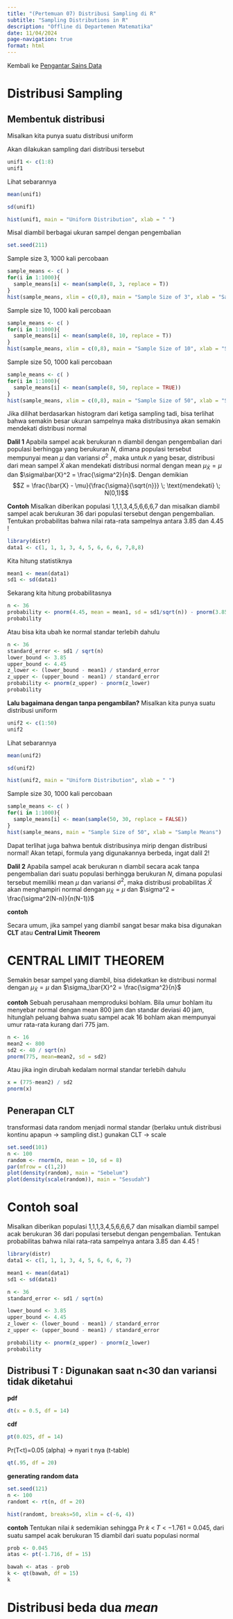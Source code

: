 ---
title: "(Pertemuan 07) Distribusi Sampling di R"
subtitle: "Sampling Distributions in R"
description: "Offline di Departemen Matematika"
date: 11/04/2024
page-navigation: true
format: html
---

Kembali ke [Pengantar Sains Data](./psd2024.qmd)

# Distribusi Sampling

## Membentuk distribusi

Misalkan kita punya suatu distribusi uniform

Akan dilakukan sampling dari distribusi tersebut

```{r}
unif1 <- c(1:8)
unif1
```

Lihat sebarannya

```{r}
mean(unif1)
```

```{r}
sd(unif1)
```

```{r}
hist(unif1, main = "Uniform Distribution", xlab = " ")
```

Misal diambil berbagai ukuran sampel dengan pengembalian

```{r}
set.seed(211)
```

Sample size 3, 1000 kali percobaan

```{r}
sample_means <- c( )
for(i in 1:1000){
  sample_means[i] <- mean(sample(8, 3, replace = T))
}
hist(sample_means, xlim = c(0,8), main = "Sample Size of 3", xlab = "Sample Means")
```

Sample size 10, 1000 kali percobaan

```{r}
sample_means <- c( )
for(i in 1:1000){
  sample_means[i] <- mean(sample(8, 10, replace = T))
}
hist(sample_means, xlim = c(0,8), main = "Sample Size of 10", xlab = "Sample Means")
```

Sample size 50, 1000 kali percobaan

```{r}
sample_means <- c( )
for(i in 1:1000){
  sample_means[i] <- mean(sample(8, 50, replace = TRUE))
}
hist(sample_means, xlim = c(0,8), main = "Sample Size of 50", xlab = "Sample Means")
```

Jika dilihat berdasarkan histogram dari ketiga sampling tadi, bisa terlihat bahwa semakin besar ukuran sampelnya maka distribusinya akan semakin mendekati distribusi normal

**Dalil 1** Apabila sampel acak berukuran n diambil dengan pengembalian dari populasi berhingga yang berukuran $N$, dimana populasi tersebut mempunyai mean $\mu$ dan variansi $\sigma^2$ , maka untuk 𝑛 yang besar, distribusi dari mean sampel $\bar{X}$ akan mendekati distribusi normal dengan mean $\mu_\bar{X} = \mu$ dan $\sigma\bar{X}^2 = \frac{\sigma^2}{n}$. Dengan demikian $$Z = \frac{\bar{X} - \mu}{\frac{\sigma}{\sqrt{n}}} \; \text{mendekati} \; N(0,1)$$

**Contoh** Misalkan diberikan populasi 1,1,1,3,4,5,6,6,6,7 dan misalkan diambil sampel acak berukuran 36 dari populasi tersebut dengan pengembalian. Tentukan probabilitas bahwa nilai rata-rata sampelnya antara 3.85 dan 4.45 !

```{r}
library(distr)
data1 <- c(1, 1, 1, 3, 4, 5, 6, 6, 6, 7,8,8)
```

Kita hitung statistiknya

```{r}
mean1 <- mean(data1)
sd1 <- sd(data1)
```

Sekarang kita hitung probabilitasnya

```{r}
n <- 36
probability <- pnorm(4.45, mean = mean1, sd = sd1/sqrt(n)) - pnorm(3.85, mean = mean1, sd = sd1/sqrt(n))
probability
```

Atau bisa kita ubah ke normal standar terlebih dahulu

```{r}
n <- 36
standard_error <- sd1 / sqrt(n)
lower_bound <- 3.85
upper_bound <- 4.45
z_lower <- (lower_bound - mean1) / standard_error
z_upper <- (upper_bound - mean1) / standard_error
probability <- pnorm(z_upper) - pnorm(z_lower)
probability
```

**Lalu bagaimana dengan tanpa pengambilan?** Misalkan kita punya suatu distribusi uniform

```{r}
unif2 <- c(1:50)
unif2
```

Lihat sebarannya

```{r}
mean(unif2)
```

```{r}
sd(unif2)
```

```{r}
hist(unif2, main = "Uniform Distribution", xlab = " ")
```

Sample size 30, 1000 kali percobaan

```{r}
sample_means <- c( )
for(i in 1:1000){
  sample_means[i] <- mean(sample(50, 30, replace = FALSE))
}
hist(sample_means, main = "Sample Size of 50", xlab = "Sample Means")
```

Dapat terlihat juga bahwa bentuk distribusinya mirip dengan distribusi normal! Akan tetapi, formula yang digunakannya berbeda, ingat dalil 2!

**Dalil 2** Apabila sampel acak berukuran n diambil secara acak tanpa pengembalian dari suatu populasi berhingga berukuran $N$, dimana populasi tersebut memiliki mean $\mu$ dan variansi $\sigma^2$, maka distribusi probabilitas $\bar{X}$ akan menghampiri normal dengan $\mu_\bar{X} = \mu$ dan $\sigma^2 = \frac{\sigma^2(N-n)}{n(N-1)}$

**contoh**

Secara umum, jika sampel yang diambil sangat besar maka bisa digunakan **CLT** atau **Central Limit Theorem**

# CENTRAL LIMIT THEOREM

Semakin besar sampel yang diambil, bisa didekatkan ke distribusi normal dengan $\mu_\bar{X} = \mu$ dan $\sigma_\bar{X}^2 = \frac{\sigma^2}{n}$

**contoh** Sebuah perusahaan memproduksi bohlam. Bila umur bohlam itu menyebar normal dengan mean 800 jam dan standar deviasi 40 jam, hitunglah peluang bahwa suatu sampel acak 16 bohlam akan mempunyai umur rata-rata kurang dari 775 jam.

```{r}
n <- 16
mean2 <- 800
sd2 <- 40 / sqrt(n)
pnorm(775, mean=mean2, sd = sd2)
```

Atau jika ingin dirubah kedalam normal standar terlebih dahulu

```{r}
x = (775-mean2) / sd2
pnorm(x)
```

## Penerapan CLT

transformasi data random menjadi normal standar (berlaku untuk distribusi kontinu apapun -\> sampling dist.) gunakan CLT -\> scale

```{r}
set.seed(101)
n <- 100
random <- rnorm(n, mean = 10, sd = 8)
par(mfrow = c(1,2))
plot(density(random), main = "Sebelum")
plot(density(scale(random)), main = "Sesudah")
```

# Contoh soal

Misalkan diberikan populasi 1,1,1,3,4,5,6,6,6,7 dan misalkan diambil sampel acak berukuran 36 dari populasi tersebut dengan pengembalian. Tentukan probabilitas bahwa nilai rata-rata sampelnya antara 3.85 dan 4.45 !

```{r}
library(distr)
data1 <- c(1, 1, 1, 3, 4, 5, 6, 6, 6, 7)

mean1 <- mean(data1)
sd1 <- sd(data1)

n <- 36
standard_error <- sd1 / sqrt(n)

lower_bound <- 3.85
upper_bound <- 4.45
z_lower <- (lower_bound - mean1) / standard_error
z_upper <- (upper_bound - mean1) / standard_error

probability <- pnorm(z_upper) - pnorm(z_lower)
probability
```

## Distribusi T : Digunakan saat n\<30 dan variansi tidak diketahui

**pdf**

```{r}
dt(x = 0.5, df = 14)
```

**cdf**

```{r}
pt(0.025, df = 14) 
```

Pr(T\<t)=0.05 (alpha) -\> nyari t nya (t-table)

```{r}
qt(.95, df = 20)
```

**generating random data**

```{r}
set.seed(121)
n <- 100
randomt <- rt(n, df = 20)

hist(randomt, breaks=50, xlim = c(-6, 4))
```

**contoh** Tentukan nilai 𝑘 sedemikian sehingga Pr 𝑘 \< 𝑇 \< −1.761 = 0.045, dari suatu sampel acak berukuran 15 diambil dari suatu populasi normal

```{r}
prob <- 0.045
atas <- pt(-1.716, df = 15)

bawah <- atas - prob
k <- qt(bawah, df = 15)
k
```

# Distribusi beda dua *mean*
